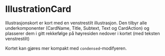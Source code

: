 
<Meta of={IllustrationCardStories} />

# IllustrationCard

Illustrasjonskort er kort med en venstrestilt illustrasjon. Den tilbyr alle underkomponenter (CardName, Title, Subtext, Text og CardAction)
og plasserer dem i gitt rekkefølge på høyresiden nedover i kortet (med teksten venstrestilt)


<Canvas of={IllustrationCardStories.Standard} />
<Controls of={IllustrationCardStories.Standard} />

Kortet kan gjøres mer kompakt med `condensed`-modifyeren.

<Canvas of={IllustrationCardStories.Condensed} />

